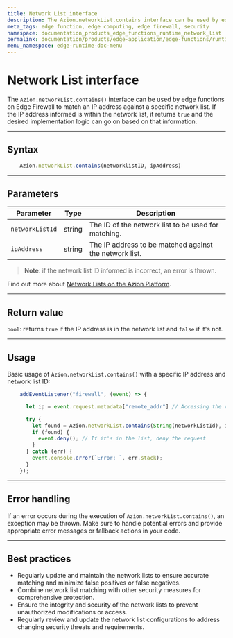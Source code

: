 ```yaml
---
title: Network List interface
description: The Azion.networkList.contains interface can be used by edge functions on Edge Firewall to match an IP address against a specific network list. If the IP address informed is within the network list, it returns true and the desired implementation logic can go on based on that information.
meta_tags: edge function, edge computing, edge firewall, security
namespace: documentation_products_edge_functions_runtime_network_list
permalink: documentation/products/edge-application/edge-functions/runtime/api-reference/network-list
menu_namespace: edge-runtime-doc-menu
---
```


# Network List interface

The `Azion.networkList.contains()` interface can be used by edge functions on Edge Firewall to match an IP address against a specific network list. If the IP address informed is within the network list, it returns `true` and the desired implementation logic can go on based on that information.

---

## Syntax

```js
    Azion.networkList.contains(networklistID, ipAddress)
```

---

## Parameters

| Parameter | Type | Description |
| - | - | - |
| `networkListId` | string | The ID of the network list to be used for matching. |
| `ipAddress` | string | The IP address to be matched against the network list. |

> **Note**: if the network list ID informed is incorrect, an error is thrown.

Find out more about [Network Lists on the Azion Platform](https://www.azion.com/en/documentation/products/edge-firewall/network-layer-protection/network-lists/).

---

## Return value

`bool`: returns `true` if the IP address is in the network list and `false` if it's not.

---

## Usage

Basic usage of `Azion.networkList.contains()` with a specific IP address and network list ID:

```js
    addEventListener("firewall", (event) => {

      let ip = event.request.metadata["remote_addr"] // Accessing the remote address

      try {
        let found = Azion.networkList.contains(String(networkListId), ip); // Checking if the ip is in the list
        if (found) {
          event.deny(); // If it's in the list, deny the request
        }
      } catch (err) {
        event.console.error(`Error: `, err.stack);
      }
    });
```

---

## Error handling

If an error occurs during the execution of `Azion.networkList.contains()`, an exception may be thrown. Make sure to handle potential errors and provide appropriate error messages or fallback actions in your code.

---

## Best practices

- Regularly update and maintain the network lists to ensure accurate matching and minimize false positives or false negatives.
- Combine network list matching with other security measures for comprehensive protection.
- Ensure the integrity and security of the network lists to prevent unauthorized modifications or access.
- Regularly review and update the network list configurations to address changing security threats and requirements.
